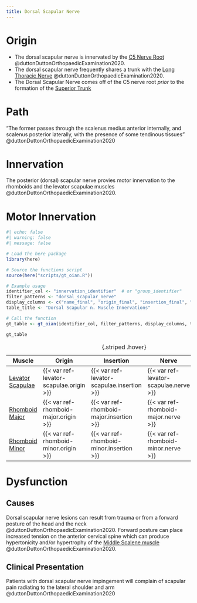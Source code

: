 ```yaml
---
title: Dorsal Scapular Nerve
---
```


# Origin {#origin}

- The dorsal scapular nerve is innervated by the [C5 Nerve Root]({{< var ref-nerve-root.c5 >}}) @duttonDuttonOrthopaedicExamination2020.
- The dorsal scapular nerve frequently shares a trunk with the [Long Thoracic Nerve]({{< var ref-long-thoracic-nerve.path >}}) @duttonDuttonOrthopaedicExamination2020. 
- The Dorsal Scapular Nerve comes off of the C5 nerve root *prior* to the formation of the [Superior Trunk]({{< var ref-brachial-plexus.superior-trunk >}})


# Path

"The former passes through the scalenus medius anterior internally, and scalenus posterior laterally, with the presence of some tendinous tissues" @duttonDuttonOrthopaedicExamination2020 


# Innervation {#innervation}

The posterior (dorsal) scapular nerve provies motor innervation to the rhomboids and the levator scapulae muscles @duttonDuttonOrthopaedicExamination2020.


# Motor Innervation

```r
#| echo: false
#| warning: false
#| message: false

# Load the here package
library(here)

# Source the functions script
source(here("scripts/gt_oian.R"))

# Example usage
identifier_col <- "innervation_identifier"  # or "group_identifier"
filter_patterns <- "dorsal_scapular_nerve"
display_columns <- c("name_final", "origin_final", "insertion_final", "innervation_final", "action_final")
table_title <- "Dorsal Scapular n. Muscle Innervations"

# Call the function
gt_table <- gt_oian(identifier_col, filter_patterns, display_columns, table_title)

gt_table
```

| Muscle  | Origin | Insertion | Nerve | Action |
|------|--------|-------|----------|--------|
| [Levator Scapulae]({{< var ref-levator-scapulae.path >}}) | {{< var ref-levator-scapulae.origin >}} | {{< var ref-levator-scapulae.insertion >}} | {{< var ref-levator-scapulae.nerve >}} | {{< var ref-levator-scapulae.action >}} |
| [Rhomboid Major]({{< var ref-rhomboid-major.path >}}) | {{< var ref-rhomboid-major.origin >}} | {{< var ref-rhomboid-major.insertion >}} | {{< var ref-rhomboid-major.nerve >}} | {{< var ref-rhomboid-major.action >}} |
| [Rhomboid Minor]({{< var ref-rhomboid-minor.path >}}) | {{< var ref-rhomboid-minor.origin >}} | {{< var ref-rhomboid-minor.insertion >}} | {{< var ref-rhomboid-minor.nerve >}} | {{< var ref-rhomboid-minor.action >}} |
: {.striped .hover}

# Dysfunction

## Causes
Dorsal scapular nerve lesions can result from trauma or from a forward posture of the head and the neck @duttonDuttonOrthopaedicExamination2020.
Forward posture can place increased tension on the anterior cervical spine which can produce hypertonicity and/or hypertrophy of the [Middle Scalene muscle]({{< var ref-middle-scalene.path >}}) @duttonDuttonOrthopaedicExamination2020.

## Clinical Presentation
Patients with dorsal scapular nerve impingement will complain of scapular pain radiating to the lateral shoulder and arm @duttonDuttonOrthopaedicExamination2020 